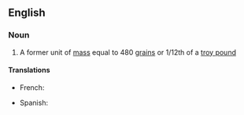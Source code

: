 ==English==

===Noun===
{{en-noun|head=[[troy]] [[ounce]]}}

# A former unit of [[mass]] equal to 480 [[grain]]s or 1/12th of a [[troy pound]]

====Translations====
{{trans-top|}}
* French: {{t-|fr|once troy|f}}
{{trans-mid}}
* Spanish: {{t|es|onza troy|f}}
{{trans-bottom}}